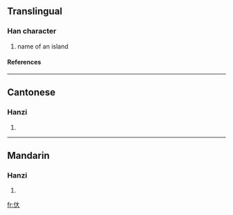 ==Translingual==
===Han character===
{{Han char|rad=人|as=03|sn=5|four=|canj=人大 (OK)}}
# name of an island
====References====
{{Han ref|kx=0093.080|hdz=10113.010|uh=3432|ud=13362}}

----
==Cantonese==
===Hanzi===
{{yue-hanzi|jyut=|y=[[dai6]]}}
# {{defn|Cantonese}}

----
==Mandarin==
===Hanzi===
{{cmn-hanzi|pin=[[dài]] ([[dai4]])|wg=tai<sup>4</sup>}}
# {{defn|Mandarin}}

[[fr:㐲]]